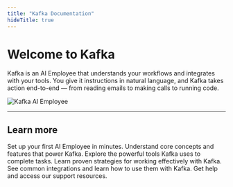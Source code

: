 ```yaml
---
title: "Kafka Documentation"
hideTitle: true
---
```


# Welcome to Kafka

Kafka is an AI Employee that understands your workflows and integrates with your tools. You give it instructions in natural language, and Kafka takes action end-to-end — from reading emails to making calls to running code.

<img
  src="/images/Main Image.png"
  alt="Kafka AI Employee"
  className="rounded-lg border border-gray-200 dark:border-gray-800"
/>

---

## Learn more

<Columns cols={3}>
  <Card
    title="Quickstart"
    icon="rocket"
    href="/quickstart"
  >
    Set up your first AI Employee in minutes.
  </Card>
  <Card
    title="Concepts"
    icon="lightbulb"
    href="/essentials/navigation"
  >
    Understand core concepts and features that power Kafka.
  </Card>
  <Card
    title="Tools"
    icon="wrench"
    href="/ai-tools/windsurf"
  >
    Explore the powerful tools Kafka uses to complete tasks.
  </Card>
</Columns>

<Columns cols={3}>
  <Card
    title="Best Practices"
    icon="star"
    href="/development"
  >
    Learn proven strategies for working effectively with Kafka.
  </Card>
  <Card
    title="Integrations"
    icon="plug"
    href="/essentials/reusable-snippets"
  >
    See common integrations and learn how to use them with Kafka.
  </Card>
  <Card
    title="Support"
    icon="life-ring"
    href="mailto:support@brainbase.com"
  >
    Get help and access our support resources.
  </Card>
</Columns>